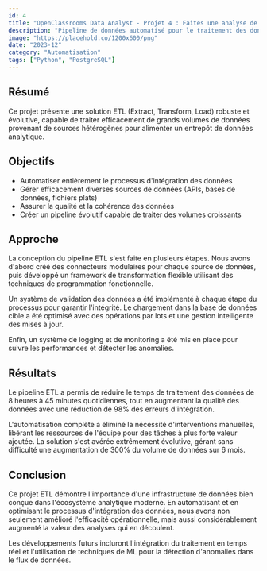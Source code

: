 ---
id: 4
title: "OpenClassrooms Data Analyst - Projet 4 : Faites une analyse de ventes pour un e-commerce"
description: "Pipeline de données automatisé pour le traitement des données à grande échelle."
image: "https://placehold.co/1200x600/png"
date: "2023-12"
category: "Automatisation"
tags: ["Python", "PostgreSQL"]
---

## Résumé

Ce projet présente une solution ETL (Extract, Transform, Load) robuste et évolutive, capable de traiter efficacement de grands volumes de données provenant de sources hétérogènes pour alimenter un entrepôt de données analytique.

## Objectifs

- Automatiser entièrement le processus d'intégration des données
- Gérer efficacement diverses sources de données (APIs, bases de données, fichiers plats)
- Assurer la qualité et la cohérence des données
- Créer un pipeline évolutif capable de traiter des volumes croissants

## Approche

La conception du pipeline ETL s'est faite en plusieurs étapes. Nous avons d'abord créé des connecteurs modulaires pour chaque source de données, puis développé un framework de transformation flexible utilisant des techniques de programmation fonctionnelle.

Un système de validation des données a été implémenté à chaque étape du processus pour garantir l'intégrité. Le chargement dans la base de données cible a été optimisé avec des opérations par lots et une gestion intelligente des mises à jour. 

Enfin, un système de logging et de monitoring a été mis en place pour suivre les performances et détecter les anomalies.

<TechnologiesSection>
  <Technology name="Python" description="Langage principal du pipeline ETL" />
  <Technology name="PostgreSQL" description="Base de données cible pour le stockage des données transformées" />
  <Technology name="Apache Airflow" description="Orchestration des tâches ETL et planification" />
  <Technology name="Docker" description="Conteneurisation pour faciliter le déploiement" />
  <Technology name="Pandas" description="Manipulation et transformation des données" />
</TechnologiesSection>

## Résultats

Le pipeline ETL a permis de réduire le temps de traitement des données de 8 heures à 45 minutes quotidiennes, tout en augmentant la qualité des données avec une réduction de 98% des erreurs d'intégration.

L'automatisation complète a éliminé la nécessité d'interventions manuelles, libérant les ressources de l'équipe pour des tâches à plus forte valeur ajoutée. La solution s'est avérée extrêmement évolutive, gérant sans difficulté une augmentation de 300% du volume de données sur 6 mois.

<ProjectImages>
  <ProjectImage url="https://placehold.co/800x500/png" caption="Architecture du pipeline ETL" />
  <ProjectImage url="https://placehold.co/800x500/png" caption="Tableau de bord de monitoring des performances" />
  <ProjectImage url="https://placehold.co/800x500/png" caption="Visualisation du flux de données à travers les différentes étapes" />
</ProjectImages>

## Conclusion

Ce projet ETL démontre l'importance d'une infrastructure de données bien conçue dans l'écosystème analytique moderne. En automatisant et en optimisant le processus d'intégration des données, nous avons non seulement amélioré l'efficacité opérationnelle, mais aussi considérablement augmenté la valeur des analyses qui en découlent.

Les développements futurs incluront l'intégration du traitement en temps réel et l'utilisation de techniques de ML pour la détection d'anomalies dans le flux de données. 